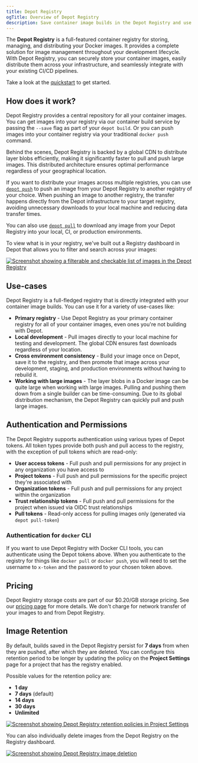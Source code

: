 ```yaml
---
title: Depot Registry
ogTitle: Overview of Depot Registry
description: Save container image builds in the Depot Registry and use them anywhere from your local machine to production environments.
---
```


The **Depot Registry** is a full-featured container registry for storing, managing, and distributing your Docker images. It provides a complete solution for image management throughout your development lifecycle. With Depot Registry, you can securely store your container images, easily distribute them across your infrastructure, and seamlessly integrate with your existing CI/CD pipelines.

Take a look at the [quickstart](/docs/registry/quickstart) to get started.

## How does it work?

Depot Registry provides a central repository for all your container images. You can get images into your registry via our container build service by passing the `--save` flag as part of your `depot build`. Or you can push images into your container registry via your traditional `docker push` command.

Behind the scenes, Depot Registry is backed by a global CDN to distribute layer blobs efficiently, making it significantly faster to pull and push large images. This distributed architecture ensures optimal performance regardless of your geographical location.

If you want to distribute your images across multiple registries, you can use [`depot push`](/docs/cli/reference#depot-push) to push an image from your Depot Registry to another registry of your choice. When pushing an image to another registry, the transfer happens directly from the Depot infrastructure to your target registry, avoiding unnecessary downloads to your local machine and reducing data transfer times.

You can also use [`depot pull`](/docs/cli/reference#depot-pull) to download any image from your Depot Registry into your local, CI, or production environments.

To view what is in your registry, we've built out a Registry dashboard in Depot that allows you to filter and search across your images:

[![Screenshot showing a filterable and checkable list of images in the Depot Registry](/images/docs/registry-page.webp)](/images/docs/registry-page.webp)

## Use-cases

Depot Registry is a full-fledged registry that is directly integrated with your container image builds. You can use it for a variety of use-cases like:

- **Primary registry** - Use Depot Registry as your primary container registry for all of your container images, even ones you're not building with Depot.
- **Local development** - Pull images directly to your local machine for testing and development. The global CDN ensures fast downloads regardless of your location.
- **Cross environment consistency** - Build your image once on Depot, save it to the registry, and then promote that image across your development, staging, and production environments without having to rebuild it.
- **Working with large images** - The layer blobs in a Docker image can be quite large when working with large images. Pulling and pushing them down from a single builder can be time-consuming. Due to its global distribution mechanism, the Depot Registry can quickly pull and push large images.

## Authentication and Permissions

The Depot Registry supports authentication using various types of Depot tokens. All token types provide both push and pull access to the registry, with the exception of pull tokens which are read-only:

- **User access tokens** - Full push and pull permissions for any project in any organization you have access to
- **Project tokens** - Full push and pull permissions for the specific project they're associated with
- **Organization tokens** - Full push and pull permissions for any project within the organization
- **Trust relationship tokens** - Full push and pull permissions for the project when issued via OIDC trust relationships
- **Pull tokens** - Read-only access for pulling images only (generated via `depot pull-token`)

### Authentication for `docker` CLI

If you want to use Depot Registry with Docker CLI tools, you can authenticate using the Depot tokens above. When you authenticate to the registry for things like `docker pull` or `docker push`, you will need to set the username to `x-token` and the password to your chosen token above.

## Pricing

Depot Registry storage costs are part of our $0.20/GB storage pricing. See our [pricing page](/pricing) for more details. We don't charge for network transfer of your images to and from Depot Registry.

## Image Retention

By default, builds saved in the Depot Registry persist for **7 days** from when they are pushed, after which they are deleted. You can configure this retention period to be longer by updating the policy on the **Project Settings** page for a project that has the registry enabled.

Possible values for the retention policy are:

- **1 day**
- **7 days** (default)
- **14 days**
- **30 days**
- **Unlimited**

[![Screenshot showing Depot Registry retention policies in Project Settings](/images/docs/registry-retention.webp)](/images/docs/registry-retention.webp)

You can also individually delete images from the Depot Registry on the Registry dashboard.

[![Screenshot showing Depot Registry image deletion](/images/docs/registry-delete.webp)](/images/docs/registry-delete.webp)
